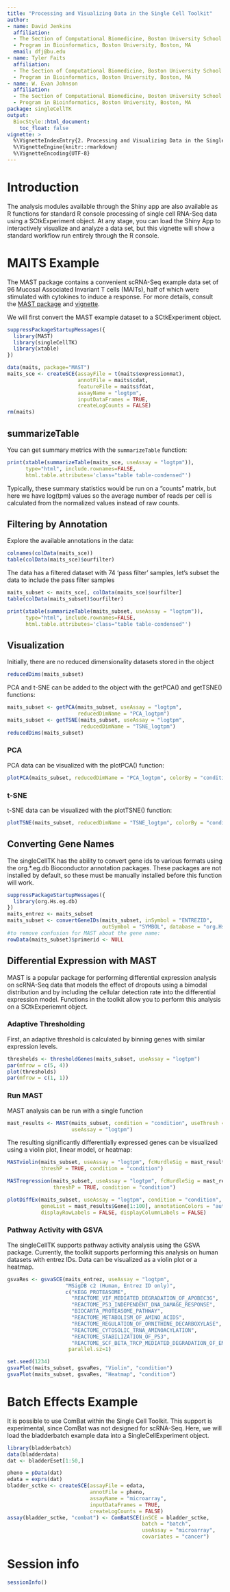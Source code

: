 ```yaml
---
title: "Processing and Visualizing Data in the Single Cell Toolkit"
author:
- name: David Jenkins
  affiliation: 
  - The Section of Computational Biomedicine, Boston University School of Medicine, Boston, MA
  - Program in Bioinformatics, Boston University, Boston, MA
  email: dfj@bu.edu
- name: Tyler Faits
  affiliation: 
  - The Section of Computational Biomedicine, Boston University School of Medicine, Boston, MA
  - Program in Bioinformatics, Boston University, Boston, MA
- name: W. Evan Johnson
  affiliation: 
  - The Section of Computational Biomedicine, Boston University School of Medicine, Boston, MA
  - Program in Bioinformatics, Boston University, Boston, MA
package: singleCellTK
output: 
  BiocStyle::html_document:
    toc_float: false
vignette: >
  %\VignetteIndexEntry{2. Processing and Visualizing Data in the Single Cell Toolkit}
  %\VignetteEngine{knitr::rmarkdown}
  %\VignetteEncoding{UTF-8}
---
```


# Introduction

The analysis modules available through the Shiny app are also available as R
functions for standard R console processing of single cell RNA-Seq data using
a SCtkExperiment object. At any stage, you can load the Shiny App to
interactively visualize and analyze a data set, but this vignette will show a
standard workflow run entirely through the R console.

# MAITS Example

The MAST package contains a convenient scRNA-Seq example data set of 96 Mucosal
Associated Invariant T cells (MAITs), half of which were stimulated with
cytokines to induce a response. For more details, consult the [MAST package](https://www.bioconductor.org/packages/release/bioc/html/MAST.html)
and [vignette](https://www.bioconductor.org/packages/release/bioc/vignettes/MAST/inst/doc/MAITAnalysis.html).

We will first convert the MAST example dataset to a SCtkExperiment object.

```r
suppressPackageStartupMessages({
  library(MAST)
  library(singleCellTK)
  library(xtable)
})

data(maits, package="MAST")
maits_sce <- createSCE(assayFile = t(maits$expressionmat),
                       annotFile = maits$cdat,
                       featureFile = maits$fdat,
                       assayName = "logtpm",
                       inputDataFrames = TRUE,
                       createLogCounts = FALSE)
rm(maits)
```

## summarizeTable

You can get summary metrics with the `summarizeTable` function:

```r
print(xtable(summarizeTable(maits_sce, useAssay = "logtpm")),
      type="html", include.rownames=FALSE,
      html.table.attributes='class="table table-condensed"')
```

Typically, these summary statistics would be run on a "counts" matrix, but here
we have log(tpm) values so the average number of reads per cell is calculated
from the normalized values instead of raw counts.

## Filtering by Annotation

Explore the available annotations in the data:

```r
colnames(colData(maits_sce))
table(colData(maits_sce)$ourfilter)
```

The data has a filtered dataset with 74 'pass filter' samples, let's subset
the data to include the pass filter samples

```r
maits_subset <- maits_sce[, colData(maits_sce)$ourfilter]
table(colData(maits_subset)$ourfilter)
```

```r
print(xtable(summarizeTable(maits_subset, useAssay = "logtpm")),
      type="html", include.rownames=FALSE,
      html.table.attributes='class="table table-condensed"')
```

## Visualization

Initially, there are no reduced dimensionality datasets stored in the object

```r
reducedDims(maits_subset)
```

PCA and t-SNE can be added to the object with the getPCA() and getTSNE()
functions:

```r
maits_subset <- getPCA(maits_subset, useAssay = "logtpm",
                       reducedDimName = "PCA_logtpm")
maits_subset <- getTSNE(maits_subset, useAssay = "logtpm",
                        reducedDimName = "TSNE_logtpm")
reducedDims(maits_subset)
```

### PCA

PCA data can be visualized with the plotPCA() function:

```r
plotPCA(maits_subset, reducedDimName = "PCA_logtpm", colorBy = "condition")
```

### t-SNE

t-SNE data can be visualized with the plotTSNE() function:

```r
plotTSNE(maits_subset, reducedDimName = "TSNE_logtpm", colorBy = "condition")
```

## Converting Gene Names

The singleCellTK has the ability to convert gene ids to various formats using
the org.*.eg.db Bioconductor annotation packages. These packages are not
installed by default, so these must be manually installed before this function
will work.

```r
suppressPackageStartupMessages({
  library(org.Hs.eg.db)
})
maits_entrez <- maits_subset
maits_subset <- convertGeneIDs(maits_subset, inSymbol = "ENTREZID",
                               outSymbol = "SYMBOL", database = "org.Hs.eg.db")
#to remove confusion for MAST about the gene name:
rowData(maits_subset)$primerid <- NULL
```

## Differential Expression with MAST

MAST is a popular package for performing differential expression analysis on
scRNA-Seq data that models the effect of dropouts using a bimodal distribution
and by including the cellular detection rate into the differential expression
model. Functions in the toolkit allow you to perform this analysis on a
SCtkExperiemnt object.

### Adaptive Thresholding

First, an adaptive threshold is calculated by binning genes with similar
expression levels.

```r
thresholds <- thresholdGenes(maits_subset, useAssay = "logtpm")
par(mfrow = c(5, 4))
plot(thresholds)
par(mfrow = c(1, 1))
```

### Run MAST

MAST analysis can be run with a single function

```r
mast_results <- MAST(maits_subset, condition = "condition", useThresh = TRUE,
                     useAssay = "logtpm")
```

The resulting significantly differentially expressed genes can be visualized
using a violin plot, linear model, or heatmap:

```r
MASTviolin(maits_subset, useAssay = "logtpm", fcHurdleSig = mast_results,
           threshP = TRUE, condition = "condition")
```

```r
MASTregression(maits_subset, useAssay = "logtpm", fcHurdleSig = mast_results,
               threshP = TRUE, condition = "condition")
```

```r
plotDiffEx(maits_subset, useAssay = "logtpm", condition = "condition",
           geneList = mast_results$Gene[1:100], annotationColors = "auto",
           displayRowLabels = FALSE, displayColumnLabels = FALSE)
```

### Pathway Activity with GSVA

The singleCellTK supports pathway activity analysis using the GSVA package.
Currently, the toolkit supports performing this analysis on human datasets with
entrez IDs. Data can be visualized as a violin plot or a heatmap.

```r
gsvaRes <- gsvaSCE(maits_entrez, useAssay = "logtpm",
                   "MSigDB c2 (Human, Entrez ID only)",
                   c("KEGG_PROTEASOME",
                     "REACTOME_VIF_MEDIATED_DEGRADATION_OF_APOBEC3G",
                     "REACTOME_P53_INDEPENDENT_DNA_DAMAGE_RESPONSE",
                     "BIOCARTA_PROTEASOME_PATHWAY",
                     "REACTOME_METABOLISM_OF_AMINO_ACIDS",
                     "REACTOME_REGULATION_OF_ORNITHINE_DECARBOXYLASE",
                     "REACTOME_CYTOSOLIC_TRNA_AMINOACYLATION",
                     "REACTOME_STABILIZATION_OF_P53",
                     "REACTOME_SCF_BETA_TRCP_MEDIATED_DEGRADATION_OF_EMI1"),
                    parallel.sz=1)

set.seed(1234)
gsvaPlot(maits_subset, gsvaRes, "Violin", "condition")
gsvaPlot(maits_subset, gsvaRes, "Heatmap", "condition")
```

# Batch Effects Example

It is possible to use ComBat within the Single Cell Toolkit. This support is
experimental, since ComBat was not designed for scRNA-Seq. Here, we will load
the bladderbatch example data into a SingleCellExperiment object.

```r
library(bladderbatch)
data(bladderdata)
dat <- bladderEset[1:50,]

pheno = pData(dat)
edata = exprs(dat)
bladder_sctke <- createSCE(assayFile = edata,
                           annotFile = pheno,
                           assayName = "microarray",
                           inputDataFrames = TRUE,
                           createLogCounts = FALSE)
assay(bladder_sctke, "combat") <- ComBatSCE(inSCE = bladder_sctke,
                                            batch = "batch",
                                            useAssay = "microarray",
                                            covariates = "cancer")
```

# Session info {.unnumbered}

```r
sessionInfo()
```
